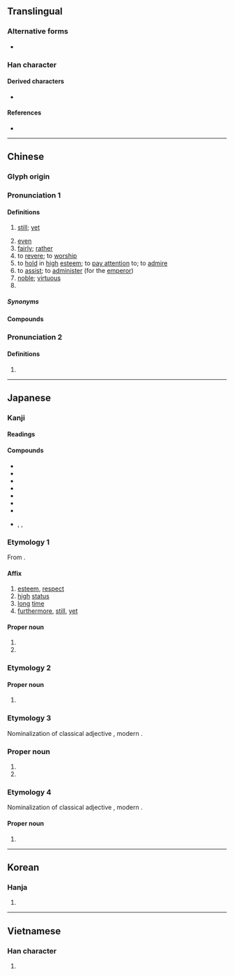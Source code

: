 {{also|尙}}
{{character info}}
==Translingual==

===Alternative forms===
* {{l|mul|𫩠}} {{qualifier|when used at the top of a character}}

===Han character===
{{stroke order|strokes=8}}
{{Han char|rn=42|rad=小|as=05|sn=8|four=90227|canj=FBR|ids=⿱⺌冋}}

====Derived characters====
* {{l|mul|[[倘]] [[埫]] [[徜]] [[惝]] [[敞]] [[淌]] [[緔]]([[绱]]) [[耥]] [[趟]] [[躺]] [[鋿]] [[鞝]] [[㭻]] [[㲂]] [[䊑]] [[䠀]] [[䣊]] [[𣎃]]}}

====References====
* {{Han ref|kx=0297.121|dkj=07493|hdz=10563.050|uh=5C1A|ud=23578|bh=A97C|bd=43388}}

----

==Chinese==
{{zh-forms|t2=尙}}

===Glyph origin===
{{Han etyl}}

===Pronunciation 1===
{{zh-pron
|m=shàng
|c=soeng6
|h=pfs=song
|md=siông
|mn=xm,qz,tw:siōng/zz:siāng/xm,qz,tp,kh,sx,yl,km,mg,hc,tc:siūⁿ/zz,tn:siōⁿ/lk:siǔⁿ/tw:sióng
|mn_note=siōng/siāng - literary; siūⁿ/siōⁿ - vernacular (limited, e.g. {{zh-l|*和尚}}); sióng - vernacular (limited, e.g {{zh-l|*高尚}})
|mn-t=siang6/sion7/siên7
|mn-t_note=siang6 - literary; sion7/siên7 - vernacular (siên7 - Chaozhou)
|w=3zaan
|mc=2
|oc=1,2
|cat=adv,v,a,pn
}}

====Definitions====
{{zh-hanzi}}

# [[still]]; [[yet]]
#: {{zh-x|不良反應：尚 不 明確。|Adverse reactions: '''still''' unclear.}}
# [[even]]
# [[fairly]]; [[rather]]
# to [[revere]]; to [[worship]]
# to [[hold]] in [[high]] [[esteem]]; to [[pay attention]] to; to [[admire]]
# to [[assist]]; to [[administer]] (for the [[emperor]])
# [[noble]]; [[virtuous]]
# {{surname|zh}}

=====Synonyms=====
{{zh-dial|還}}

====Compounds====
{{zh-der|fold=1|好尚|布袋和尚|伏維尚饗|崇節尚儉|嘉尚|崇尚|尚且|尚古自|今文尚書|和尚打傘|尚友|古文尚書|元尚篇|坦尚尼亞|兵部尚書|尊年尚齒|口尚乳臭|尚書郎|志尚|循尚|一息尚存|尚齒|尚饗|刑部尚書|尚書大傳|山和尚|尚比亞|尚武|尚未|尚有可為|尚書令|尚方寶劍|尚方|尚志|尚可|尚佳|和尚|弄性尚氣|尚猶|尚衣|尚書省|尚然|尚書|大和尚|堂頭和尚|不尚|俗尚|當家和尚|戶部尚書|禮尚往來|由竇尚書|禮部尚書|法海和尚|時尚|疏財尚氣|跳牆和尚|節尚|紅杏尚書|鄉黨尚齒|風尚|衣錦尚絅|花和尚|素尚|習尚|高尚|阿必尚|尚市|巴達赫尚}}

===Pronunciation 2===
{{zh-pron
|m=cháng
|mc=1
|oc=n,1
|cat=n
}}

====Definitions====
{{zh-hanzi}}

# {{n-g|Variant pronunciation used in {{zh-l|尚書|position of the [[chief]] [[secretary]]}}.}}

----

==Japanese==

===Kanji===
{{ja-kanji|grade=c|rs=小05}}

====Readings====
{{ja-readings
|goon=じょう<じやう
|kanon=しょう<しやう
|kun=くわえる<くは-へる, たか-い, たか-める, たっと-ぶ, とうと-ぶ<たふと-ぶ, とうと-い<たふと-い, なお-<なほ, ねが-う<ねが-ふ
|nanori=さね, たか, たかし, なか, なり, ひさ, ひさし, まさ, まし, ます, よし, より
}}

====Compounds====
{{der-top3|Compounds}}
* {{ja-r|尚古|しょうこ}}
* {{ja-r|尚歯|しょうし}}
* {{ja-r|尚書|^しょうしょ}}
* {{ja-r|尚早|しょうそう}}
* {{ja-r|尚武|しょうぶ}}
* {{ja-r|好尚|こうしょう}}
* {{ja-r|高尚|こうしょう}}
* {{ja-r|和尚|おしょう}}, {{ja-r|和尚|かしょう}}, {{ja-r|和尚|わじょう}}
{{der-bottom}}

===Etymology 1===
{{ja-kanjitab|yomi=kanon|しょう}}

From {{der|ja|ltc|sort=しよう|-}} {{ltc-l|尚|id=2}}.

====Affix====
{{ja-pos|affix|しょう|hhira=しやう}}

# [[esteem]], [[respect]]
# [[high]] [[status]]
# [[long]] [[time]]
# [[furthermore]], [[still]], [[yet]]

====Proper noun====
{{ja-pos|proper|しょう|hhira=しやう}}

# {{surname|ja|A=a|nodot=1|sort=しよう}}
# {{given name|ja|male|or=female|A=a}}

===Etymology 2===
{{ja-kanjitab|yomi=k|なお}}
{{ja-see|なお}}

====Proper noun====
{{ja-pos|proper|なお|hhira=なほ}}

# {{given name|ja|male|or=female|A=a}}

===Etymology 3===
{{ja-kanjitab|yomi=n|たかし}}
Nominalization of classical adjective {{m|ja|高し|tr=takashi}}, modern {{m|ja|高い|tr=takai||[[high]]}}.

===Proper noun===
{{ja-pos|proper|たかし}}

# {{surname|ja|A=a|nodot=1}}
# {{given name|ja|male|A=a}}

===Etymology 4===
{{ja-kanjitab|yomi=n|ひさし}}
Nominalization of classical adjective {{m|ja|久し|tr=hisashi}}, modern {{m|ja|久しい|tr=hisashii||[[long]] [[time]]}}.

====Proper noun====
{{ja-pos|proper|ひさし}}

# {{given name|ja|male|or=female|A=a|sort=ひさし}}

----

==Korean==

===Hanja===
{{ko-hanja|hangeul=상|rv=sang|mr=sang}}

# {{rfdef|ko|sort=小05}}

----

==Vietnamese==

===Han character===
{{vi-hantu|[[chuộng]], [[thượng]]|rs=小05}}

# {{rfdef|vi|sort=小05}}